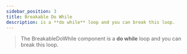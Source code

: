 ---
sidebar_position: 3
title: Breakable Do While
description: is a **do while** loop and you can break this loop.
---

> The BreakableDoWhile component is a **do while** loop and you can break this loop.
